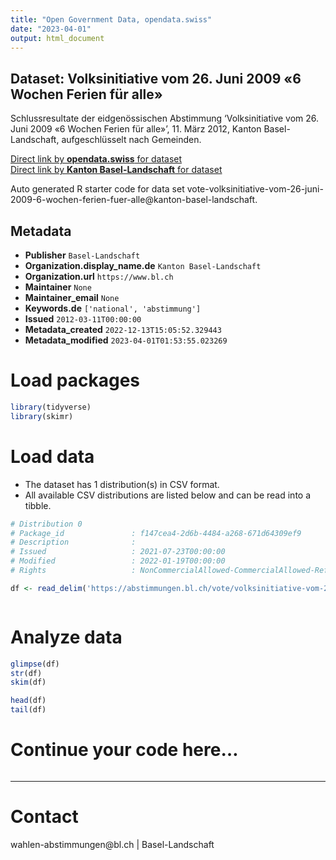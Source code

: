 ```yaml
---
title: "Open Government Data, opendata.swiss"
date: "2023-04-01"
output: html_document
---
```


## Dataset: Volksinitiative vom 26. Juni 2009 «6 Wochen Ferien für alle»

Schlussresultate der eidgenössischen Abstimmung 'Volksinitiative vom 26. Juni 2009 «6 Wochen Ferien für alle»', 11. März 2012, Kanton Basel-Landschaft, aufgeschlüsselt nach Gemeinden.

[Direct link by **opendata.swiss** for dataset](https://opendata.swiss/de/dataset/volksinitiative-vom-26-juni-2009-6-wochen-ferien-fur-alle)<br>
[Direct link by **Kanton Basel-Landschaft** for dataset](https://abstimmungen.bl.ch/vote/volksinitiative-vom-26-juni-2009-6-wochen-ferien-fuer-alle/data)

Auto generated R starter code for data set vote-volksinitiative-vom-26-juni-2009-6-wochen-ferien-fuer-alle@kanton-basel-landschaft.

## Metadata

- **Publisher** `Basel-Landschaft`
- **Organization.display_name.de** `Kanton Basel-Landschaft`
- **Organization.url** `https://www.bl.ch`
- **Maintainer** `None`
- **Maintainer_email** `None`
- **Keywords.de** `['national', 'abstimmung']`
- **Issued** `2012-03-11T00:00:00`
- **Metadata_created** `2022-12-13T15:05:52.329443`
- **Metadata_modified** `2023-04-01T01:53:55.023269`


# Load packages

```r

library(tidyverse)
library(skimr)

```

# Load data

-   The dataset has 1 distribution(s) in CSV format.
-   All available CSV distributions are listed below and can be read into a tibble.

```r

# Distribution 0
# Package_id               : f147cea4-2d6b-4484-a268-671d64309ef9
# Description              : 
# Issued                   : 2021-07-23T00:00:00
# Modified                 : 2022-01-19T00:00:00
# Rights                   : NonCommercialAllowed-CommercialAllowed-ReferenceRequired

df <- read_delim('https://abstimmungen.bl.ch/vote/volksinitiative-vom-26-juni-2009-6-wochen-ferien-fuer-alle/data-csv')



```

# Analyze data

```r

glimpse(df)
str(df)
skim(df)

head(df)
tail(df)

```

# Continue your code here...

```r

```

------------------------------------------------------------------------

# Contact

wahlen-abstimmungen@bl.ch | Basel-Landschaft
